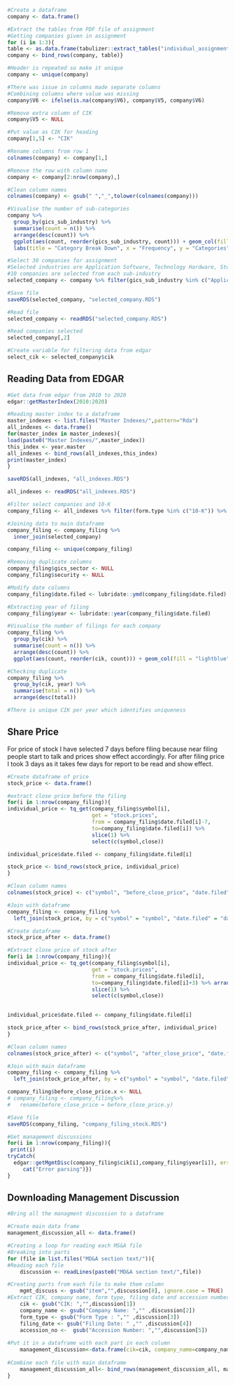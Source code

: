 ```{r extract_table_pdf, eval=FALSE}
#Create a dataframe
company <- data.frame()

#Extract the tables from PDF file of assignment
#Getting companies given in assignment
for (i in 1:3){
table <- as.data.frame(tabulizer::extract_tables("individual_assignment_description_ib9cw0_2021.pdf")[[i]])
company <- bind_rows(company, table)}

#Header is repeated so make it unique
company <- unique(company)

#There was issue in columns made separate columns
#Combining columns where value was missing
company$V6 <- ifelse(is.na(company$V6), company$V5, company$V6)

#Remove extra column of CIK
company$V5 <- NULL

#Put value as CIK for heading
company[1,5] <- "CIK"

#Rename columns from row 1
colnames(company) <- company[1,]

#Remove the row with column name
company <- company[2:nrow(company),]

#Clean column names
colnames(company) <- gsub(" ","_",tolower(colnames(company)))

#Visualise the number of sub-categories
company %>%
  group_by(gics_sub_industry) %>%
  summarise(count = n()) %>%
  arrange(desc(count)) %>%
  ggplot(aes(count, reorder(gics_sub_industry, count))) + geom_col(fill = "lightblue", color = "black") +
  labs(title = "Category Break Down", x = "Frequency", y = "Categories")

#Select 30 companies for assignment
#Selected industries are Application Software, Technology Hardware, Storage & Peripherals & Semiconductors
#10 companies are selected from each sub-industry
selected_company <- company %>% filter(gics_sub_industry %in% c("Application Software", "Data Processing & Outsourced Services", "Semiconductors"))

#Save file
saveRDS(selected_company, "selected_company.RDS")
```
```{r warning=FALSE, message=FALSE}
#Read file
selected_company <- readRDS("selected_company.RDS")

#Read companies selected
selected_company[,2]

#Create variable for filtering data from edgar
select_cik <- selected_company$cik
```

## Reading Data from EDGAR

```{r master_index, eval=FALSE}
#Get data from edgar from 2010 to 2020
edgar::getMasterIndex(2010:2020)
```

```{r eval=FALSE}
#Reading master index to a dataframe
master_indexes <- list.files("Master Indexes/",pattern="Rda")
all_indexes <- data.frame()
for(master_index in master_indexes){
load(paste0("Master Indexes/",master_index))
this_index <- year.master
all_indexes <- bind_rows(all_indexes,this_index)
print(master_index)
}

saveRDS(all_indexes, "all_indexes.RDS")
```
```{r warning=FALSE, message=FALSE}
all_indexes <- readRDS("all_indexes.RDS")
```

```{r warning=FALSE, message=FALSE}
#Filter select companies and 10-K
company_filing <- all_indexes %>% filter(form.type %in% c("10-K")) %>% filter(cik %in% select_cik)
```

```{r warning=FALSE, message=FALSE}
#Joining data to main dataframe
company_filing <- company_filing %>%
  inner_join(selected_company)

company_filing <- unique(company_filing)

#Removing duplicate columns
company_filing$gics_sector <- NULL
company_filing$security <- NULL

#Modify date columns
company_filing$date.filed <- lubridate::ymd(company_filing$date.filed)

#Extracting year of filing
company_filing$year <- lubridate::year(company_filing$date.filed)

```

```{r warning=FALSE, message=FALSE}
#Visualise the number of filings for each company
company_filing %>%
  group_by(cik) %>%
  summarise(count = n()) %>%
  arrange(desc(count)) %>%
  ggplot(aes(count, reorder(cik, count))) + geom_col(fill = "lightblue", color = "black")

#Checking duplicate
company_filing %>% 
  group_by(cik, year) %>% 
  summarise(total = n()) %>% 
  arrange(desc(total))

#There is unique CIK per year which identifies uniqueness 
```

## Share Price

For price of stock I have selected 7 days before filing because near filing people start to talk and prices show effect accordingly. For after filing price I took 3 days as it takes few days for report to be read and show effect.

```{r eval=FALSE}
#Create dataframe of price
stock_price <- data.frame()

#extract close price before the filing
for(i in 1:nrow(company_filing)){
individual_price <- tq_get(company_filing$symbol[i],
                           get = "stock.prices",
                           from = company_filing$date.filed[i]-7,
                           to=company_filing$date.filed[i]) %>% 
                           slice(1) %>%
                           select(c(symbol,close))

individual_price$date.filed <- company_filing$date.filed[i]

stock_price <- bind_rows(stock_price, individual_price)
}

#Clean column names
colnames(stock_price) <- c("symbol", "before_close_price", "date.filed")

#Join with dataframe
company_filing <- company_filing %>%
  left_join(stock_price, by = c("symbol" = "symbol", "date.filed" = "date.filed"))

#Create dataframe
stock_price_after <- data.frame()

#Extract close price of stock after
for(i in 1:nrow(company_filing)){
individual_price <- tq_get(company_filing$symbol[i],
                           get = "stock.prices",
                           from = company_filing$date.filed[i],
                           to=company_filing$date.filed[i]+3) %>% arrange(desc(date)) %>% 
                           slice(1) %>%
                           select(c(symbol,close))
  

individual_price$date.filed <- company_filing$date.filed[i]

stock_price_after <- bind_rows(stock_price_after, individual_price)
}

#Clean column names
colnames(stock_price_after) <- c("symbol", "after_close_price", "date.filed")

#Join with main dataframe
company_filing <- company_filing %>%
  left_join(stock_price_after, by = c("symbol" = "symbol", "date.filed" = "date.filed"))

company_filing$before_close_price.x <- NULL
# company_filing <- company_filing%>%
#   rename(before_close_price = before_close_price.y)

#Save file
saveRDS(company_filing, "company_filing_stock.RDS")

```


```{r eval=FALSE}
#Get management discussions
for(i in 1:nrow(company_filing)){
 print(i)
tryCatch(
  edgar::getMgmtDisc(company_filing$cik[i],company_filing$year[i]), error=function(e){
     cat("Error parsing")})
}
```

## Downloading Management Discussion

```{r warning=FALSE, message=FALSE}
#Bring all the managment discussion to a dataframe

#Create main data frame
management_discussion_all <- data.frame()

#Creating a loop for reading each MS&A file
#Breaking into parts
for (file in list.files("MD&A section text/")){
#Reading each file
    discussion <- readLines(paste0("MD&A section text/",file))

#Creating parts from each file to make them column
    mgmt_discuss <- gsub("item","",discussion[8], ignore.case = TRUE)
#Extract CIK, company name, form type, filing date and accession number
    cik <- gsub("CIK: ","",discussion[1])
    company_name <- gsub("Company Name: ","" ,discussion[2])
    form_type <- gsub("Form Type : ","" ,discussion[3])
    filing_date <- gsub("Filing Date: " ,"" ,discussion[4])
    accession_no <-  gsub("Accession Number: ","",discussion[5])
    
#Put it in a dataframe with each part in each column
    management_discussion<-data.frame(cik=cik, company_name=company_name, form_type=form_type, filing_date=filing_date, accession_no=accession_no, mgmt_discuss=mgmt_discuss)
    
#Combine each file with main dataframe
    management_discussion_all<- bind_rows(management_discussion_all, management_discussion)
}
```
